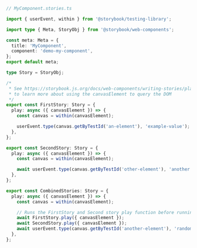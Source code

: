 ```ts
// MyComponent.stories.ts

import { userEvent, within } from '@storybook/testing-library';

import type { Meta, StoryObj } from '@storybook/web-components';

const meta: Meta = {
  title: 'MyComponent',
  component: 'demo-my-component',
};
export default meta;

type Story = StoryObj;

/*
 * See https://storybook.js.org/docs/web-components/writing-stories/play-function#working-with-the-canvas
 * to learn more about using the canvasElement to query the DOM
 */
export const FirstStory: Story = {
  play: async ({ canvasElement }) => {
    const canvas = within(canvasElement);

    userEvent.type(canvas.getByTestId('an-element'), 'example-value');
  },
};

export const SecondStory: Story = {
  play: async ({ canvasElement }) => {
    const canvas = within(canvasElement);

    await userEvent.type(canvas.getByTestId('other-element'), 'another value');
  },
};

export const CombinedStories: Story = {
  play: async ({ canvasElement }) => {
    const canvas = within(canvasElement);

    // Runs the FirstStory and Second story play function before running this story's play function
    await FirstStory.play({ canvasElement });
    await SecondStory.play({ canvasElement });
    await userEvent.type(canvas.getByTestId('another-element'), 'random value');
  },
};
```
